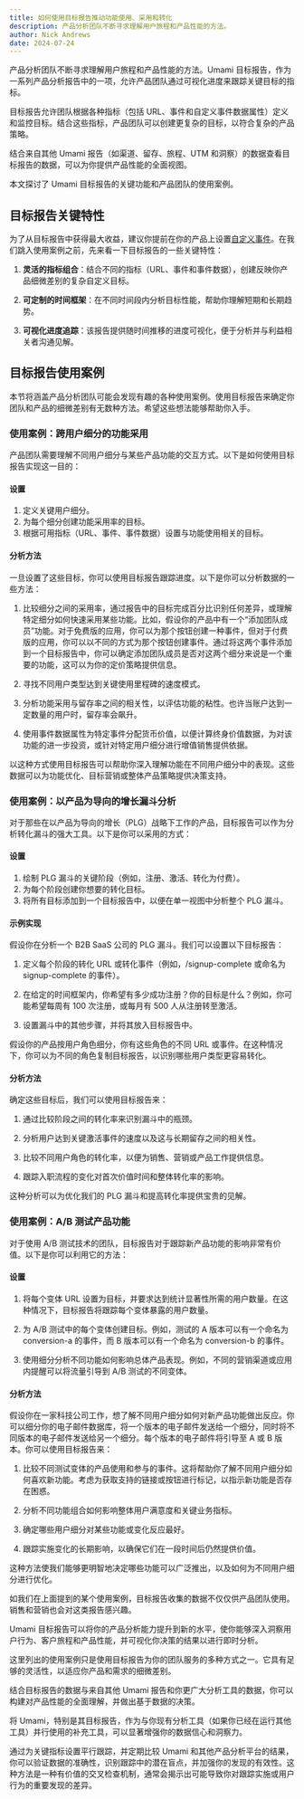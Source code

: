 ```yaml
---
title: 如何使用目标报告推动功能使用、采用和转化
description: 产品分析团队不断寻求理解用户旅程和产品性能的方法。
author: Nick Andrews
date: 2024-07-24
---
```


产品分析团队不断寻求理解用户旅程和产品性能的方法。Umami 目标报告，作为一系列产品分析报告中的一项，允许产品团队通过可视化进度来跟踪关键目标的指标。

目标报告允许团队根据各种指标（包括 URL、事件和自定义事件数据属性）定义和监控目标。结合这些指标，产品团队可以创建更复杂的目标，以符合复杂的产品策略。

结合来自其他 Umami 报告（如渠道、留存、旅程、UTM 和洞察）的数据查看目标报告的数据，可以为你提供产品性能的全面视图。

本文探讨了 Umami 目标报告的关键功能和产品团队的使用案例。

## 目标报告关键特性

为了从目标报告中获得最大收益，建议你提前在你的产品上设置[自定义事件](https://umami.is/docs/track-events)。在我们跳入使用案例之前，先来看一下目标报告的一些关键特性：

1. **灵活的指标组合**：结合不同的指标（URL、事件和事件数据），创建反映你产品细微差别的复杂自定义目标。

2. **可定制的时间框架**：在不同时间段内分析目标性能，帮助你理解短期和长期趋势。

3. **可视化进度追踪**：该报告提供随时间推移的进度可视化，便于分析并与利益相关者沟通见解。

## 目标报告使用案例

本节将涵盖产品分析团队可能会发现有趣的各种使用案例。使用目标报告来确定你团队和产品的细微差别有无数种方法。希望这些想法能够帮助你入手。

### 使用案例：跨用户细分的功能采用

产品团队需要理解不同用户细分与某些产品功能的交互方式。以下是如何使用目标报告实现这一目的：

#### 设置

1. 定义关键用户细分。
2. 为每个细分创建功能采用率的目标。
3. 根据可用指标（URL、事件、事件数据）设置与功能使用相关的目标。

#### 分析方法

一旦设置了这些目标，你可以使用目标报告跟踪进度。以下是你可以分析数据的一些方法：

1. 比较细分之间的采用率，通过报告中的目标完成百分比识别任何差异，或理解特定细分如何快速采用某些功能。比如，假设你的产品中有一个“添加团队成员”功能。对于免费版的应用，你可以为那个按钮创建一种事件，但对于付费版的应用，你可以以不同的方式为那个按钮创建事件。通过将这两个事件添加到一个目标报告中，你可以确定添加团队成员是否对这两个细分来说是一个重要的功能，这可以为你的定价策略提供信息。

2. 寻找不同用户类型达到关键使用里程碑的速度模式。

3. 分析功能采用与留存率之间的相关性，以评估功能的粘性。也许当账户达到一定数量的用户时，留存率会飙升。

4. 使用事件数据属性为特定事件分配货币价值，以便计算终身价值数据，为对该功能的进一步投资，或针对特定用户细分进行增值销售提供依据。

以这种方式使用目标报告可以帮助你深入理解功能在不同用户细分中的表现。这些数据可以为功能优化、目标营销或整体产品策略提供决策支持。

### 使用案例：以产品为导向的增长漏斗分析

对于那些在以产品为导向的增长（PLG）战略下工作的产品，目标报告可以作为分析转化漏斗的强大工具。以下是你可以采用的方式：

#### 设置

1. 绘制 PLG 漏斗的关键阶段（例如，注册、激活、转化为付费）。
2. 为每个阶段创建你想要的转化目标。
3. 将所有目标添加到一个目标报告中，以便在单一视图中分析整个 PLG 漏斗。

#### 示例实现

假设你在分析一个 B2B SaaS 公司的 PLG 漏斗。我们可以设置以下目标报告：

1. 定义每个阶段的转化 URL 或转化事件（例如，/signup-complete 或命名为 signup-complete 的事件）。
2. 在给定的时间框架内，你希望有多少成功注册？你的目标是什么？例如，你可能希望每周有 100 次注册，或每月有 500 人从注册转至激活。

3. 设置漏斗中的其他步骤，并将其放入目标报告中。

假设你的产品按用户角色细分，你有这些角色的不同 URL 或事件。在这种情况下，你可以为不同的角色复制目标报告，以识别哪些用户类型更容易转化。

#### 分析方法

确定这些目标后，我们可以使用目标报告来：

1. 通过比较阶段之间的转化率来识别漏斗中的瓶颈。

2. 分析用户达到关键激活事件的速度以及这与长期留存之间的相关性。

3. 比较不同用户角色的转化率，以便为销售、营销或产品工作提供信息。

4. 跟踪入职流程的变化对首次价值时间和整体转化率的影响。

这种分析可以为优化我们的 PLG 漏斗和提高转化率提供宝贵的见解。

### 使用案例：A/B 测试产品功能

对于使用 A/B 测试技术的团队，目标报告对于跟踪新产品功能的影响非常有价值。以下是你可以利用它的方法：

#### 设置

1. 将每个变体 URL 设置为目标，并要求达到统计显著性所需的用户数量。在这种情况下，目标报告将跟踪每个变体暴露的用户数量。

2. 为 A/B 测试中的每个变体创建目标。例如，测试的 A 版本可以有一个命名为 conversion-a 的事件，而 B 版本可以有一个命名为 conversion-b 的事件。

3. 使用细分分析不同功能如何影响总体产品表现。例如，不同的营销渠道或应用内提醒可以将流量引导到 A/B 测试的不同变体。

#### 分析方法

假设你在一家科技公司工作，想了解不同用户细分如何对新产品功能做出反应。你可以细分你的电子邮件数据库，将一个版本的电子邮件发送给一个细分，同时将不同版本的电子邮件发送给另一个细分。每个版本的电子邮件将引导至 A 或 B 版本。你可以使用目标报告来：

1. 比较不同测试变体的产品使用和参与的事件。这将帮助你了解不同用户细分如何喜欢新功能。考虑为获取支持的链接或按钮进行标记，以指示新功能是否存在困惑。

2. 分析不同功能组合如何影响整体用户满意度和关键业务指标。

3. 确定哪些用户细分对某些功能或变化反应最好。

4. 跟踪实施变化的长期影响，以确保它们在一段时间后仍然提供价值。

这种方法使我们能够更明智地决定哪些功能可以广泛推出，以及如何为不同用户细分进行优化。

如我们在上面提到的某个使用案例，目标报告收集的数据不仅仅供产品团队使用。销售和营销也会对这类报告感兴趣。

Umami 目标报告可以将你的产品分析能力提升到新的水平，使你能够深入洞察用户行为、客户旅程和产品性能，并可视化你决策的结果以进行即时分析。

这里列出的使用案例只是使用目标报告为你的团队服务的多种方式之一。它具有足够的灵活性，以适应你产品和需求的细微差别。

结合目标报告的数据与来自其他 Umami 报告和你更广大分析工具的数据，你可以构建对产品性能的全面理解，并做出基于数据的决策。

将 Umami，特别是其目标报告，作为与你现有分析工具（如果你已经在运行其他工具）并行使用的补充工具，可以显著增强你的数据信心和洞察力。

通过为关键指标设置平行跟踪，并定期比较 Umami 和其他产品分析平台的结果，你可以验证数据的准确性，识别跟踪中的潜在盲点，并加强你的发现的有效性。这种方法是一种有价值的交叉检查机制，通常会揭示出可能导致你对跟踪实施或用户行为的重要发现的差异。
